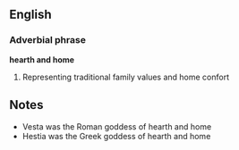 ==English==
===Adverbial phrase===
'''hearth and home'''
# Representing traditional family values and home confort

==Notes==
* Vesta was the Roman goddess of hearth and home
* Hestia was the Greek goddess of hearth and home